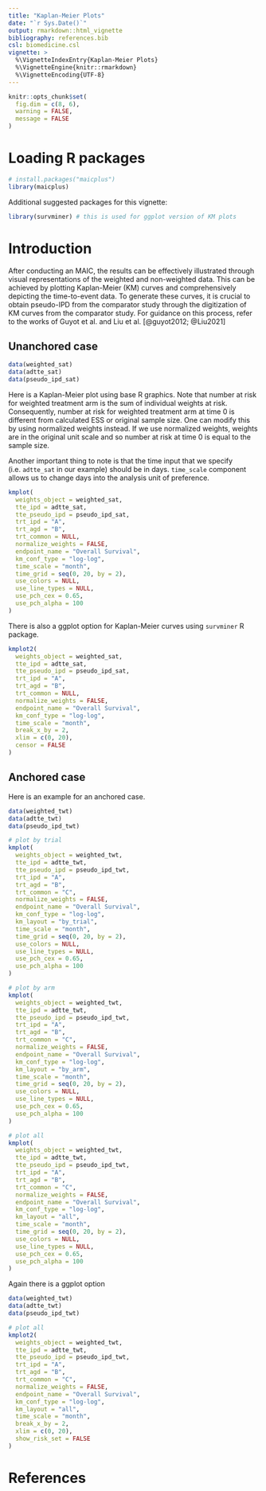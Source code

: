 ```yaml
---
title: "Kaplan-Meier Plots"
date: "`r Sys.Date()`"
output: rmarkdown::html_vignette
bibliography: references.bib
csl: biomedicine.csl
vignette: >
  %\VignetteIndexEntry{Kaplan-Meier Plots}
  %\VignetteEngine{knitr::rmarkdown}
  %\VignetteEncoding{UTF-8}
---
```


```r
knitr::opts_chunk$set(
  fig.dim = c(8, 6),
  warning = FALSE,
  message = FALSE
)
```

# Loading R packages

```r
# install.packages("maicplus")
library(maicplus)
```

Additional suggested packages for this vignette:

```r
library(survminer) # this is used for ggplot version of KM plots
```

# Introduction

After conducting an MAIC, the results can be effectively illustrated through visual representations of the weighted and non-weighted data. This can be achieved by plotting Kaplan-Meier (KM) curves and comprehensively depicting the time-to-event data. To generate these curves, it is crucial to obtain pseudo-IPD from the comparator study through the digitization of KM curves from the comparator study. For guidance on this process, refer to the works of Guyot et al. and Liu et al. [@guyot2012; @Liu2021]

## Unanchored case

```r
data(weighted_sat)
data(adtte_sat)
data(pseudo_ipd_sat)
```

Here is a Kaplan-Meier plot using base R graphics. Note that number at risk for weighted treatment arm is the sum of individual weights at risk. Consequently, number at risk for weighted treatment arm at time 0 is different from calculated ESS or original sample size. One can modify this by using normalized weights instead. If we use normalized weights, weights are in the original unit scale and so number at risk at time 0 is equal to the sample size.

Another important thing to note is that the time input that we specify (i.e. `adtte_sat` in our example) should be in days. `time_scale` component allows us to change days into the analysis unit of preference.

```r
kmplot(
  weights_object = weighted_sat,
  tte_ipd = adtte_sat,
  tte_pseudo_ipd = pseudo_ipd_sat,
  trt_ipd = "A",
  trt_agd = "B",
  trt_common = NULL,
  normalize_weights = FALSE,
  endpoint_name = "Overall Survival",
  km_conf_type = "log-log",
  time_scale = "month",
  time_grid = seq(0, 20, by = 2),
  use_colors = NULL,
  use_line_types = NULL,
  use_pch_cex = 0.65,
  use_pch_alpha = 100
)
```

There is also a ggplot option for Kaplan-Meier curves using `survminer` R package.

```r
kmplot2(
  weights_object = weighted_sat,
  tte_ipd = adtte_sat,
  tte_pseudo_ipd = pseudo_ipd_sat,
  trt_ipd = "A",
  trt_agd = "B",
  trt_common = NULL,
  normalize_weights = FALSE,
  endpoint_name = "Overall Survival",
  km_conf_type = "log-log",
  time_scale = "month",
  break_x_by = 2,
  xlim = c(0, 20),
  censor = FALSE
)
```

## Anchored case

Here is an example for an anchored case.

```r
data(weighted_twt)
data(adtte_twt)
data(pseudo_ipd_twt)

# plot by trial
kmplot(
  weights_object = weighted_twt,
  tte_ipd = adtte_twt,
  tte_pseudo_ipd = pseudo_ipd_twt,
  trt_ipd = "A",
  trt_agd = "B",
  trt_common = "C",
  normalize_weights = FALSE,
  endpoint_name = "Overall Survival",
  km_conf_type = "log-log",
  km_layout = "by_trial",
  time_scale = "month",
  time_grid = seq(0, 20, by = 2),
  use_colors = NULL,
  use_line_types = NULL,
  use_pch_cex = 0.65,
  use_pch_alpha = 100
)

# plot by arm
kmplot(
  weights_object = weighted_twt,
  tte_ipd = adtte_twt,
  tte_pseudo_ipd = pseudo_ipd_twt,
  trt_ipd = "A",
  trt_agd = "B",
  trt_common = "C",
  normalize_weights = FALSE,
  endpoint_name = "Overall Survival",
  km_conf_type = "log-log",
  km_layout = "by_arm",
  time_scale = "month",
  time_grid = seq(0, 20, by = 2),
  use_colors = NULL,
  use_line_types = NULL,
  use_pch_cex = 0.65,
  use_pch_alpha = 100
)

# plot all
kmplot(
  weights_object = weighted_twt,
  tte_ipd = adtte_twt,
  tte_pseudo_ipd = pseudo_ipd_twt,
  trt_ipd = "A",
  trt_agd = "B",
  trt_common = "C",
  normalize_weights = FALSE,
  endpoint_name = "Overall Survival",
  km_conf_type = "log-log",
  km_layout = "all",
  time_scale = "month",
  time_grid = seq(0, 20, by = 2),
  use_colors = NULL,
  use_line_types = NULL,
  use_pch_cex = 0.65,
  use_pch_alpha = 100
)
```

Again there is a ggplot option

```r
data(weighted_twt)
data(adtte_twt)
data(pseudo_ipd_twt)

# plot all
kmplot2(
  weights_object = weighted_twt,
  tte_ipd = adtte_twt,
  tte_pseudo_ipd = pseudo_ipd_twt,
  trt_ipd = "A",
  trt_agd = "B",
  trt_common = "C",
  normalize_weights = FALSE,
  endpoint_name = "Overall Survival",
  km_conf_type = "log-log",
  km_layout = "all",
  time_scale = "month",
  break_x_by = 2,
  xlim = c(0, 20),
  show_risk_set = FALSE
)
```

# References
